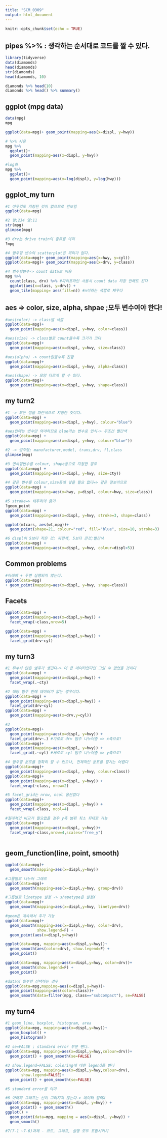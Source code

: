 ```yaml
---
title: "SCM_0309"
output: html_document
---
```


```r
knitr::opts_chunk$set(echo = TRUE)
```

## pipes %>% : 생각하는 순서대로 코드를 짤 수 있다.
```r
library(tidyverse)
data(diamonds)
head(diamonds)
str(diamonds)
head(diamonds, 10)

diamonds %>% head(10)
diamonds %>% head() %>% summary()
```

## ggplot (mpg data)
```r
data(mpg)
mpg
```

```r
ggplot(data=mpg)+ geom_point(mapping=aes(x=displ, y=hwy))

# %>% 사용
mpg %>% 
  ggplot()+
  geom_point(mapping=aes(x=displ, y=hwy))

#log화
mpg %>% 
  ggplot()+
  geom_point(mapping=aes(x=log(displ), y=log(hwy)))
```

## ggplot_my turn
```r
#1 아무것도 지정된 것이 없으므로 안보임
ggplot(data=mpg) 

#2 행;234 열;11
str(mpg) 
glimpse(mpg)

#3 drv는 drive train의 종류를 의미
?mpg 

#4 범주형 변수의 scatterplot은 의미가 없다.
ggplot(data=mpg)+ geom_point(mapping=aes(x=hwy, y=cyl))
ggplot(data=mpg)+ geom_point(mapping=aes(x=drv, y=class)) 

#4 범주형변수-> count data로 이용
mpg %>% 
  count(class, drv) %>% #파이프라인 사용시 count data 저장 안해도 된다 
  ggplot(aes(x=class, y=drv)) +
  geom_tile(mapping= aes(fill=n)) #n이라는 색깔로 채우다

```

## aes => color, size, alpha, shpae ;모두 변수여야 한다!
```r
#aes(color) -> class별 색깔
ggplot(data=mpg)+ 
  geom_point(mapping=aes(x=displ, y=hwy, color=class))

#aes(size) -> class별로 count클수록 크기가 크다
ggplot(data=mpg)+ 
  geom_point(mapping=aes(x=displ, y=hwy, size=class)) 

#aes(alpha) -> count많을수록 진함
ggplot(data=mpg)+ 
  geom_point(mapping=aes(x=displ, y=hwy, alpha=class)) 

#aes(shape) -> 모양 다르게 할 수 있다.
ggplot(data=mpg)+ 
  geom_point(mapping=aes(x=displ, y=hwy, shape=class)) 

```

## my turn2
```r
#1 -> 모든 점을 파란색으로 지정한 것이다.
ggplot(data=mpg) +
  geom_point(mapping=aes(x=displ, y=hwy), colour="blue")

#aes안에는 변수만 와야하므로 blue라는 변수로 인식-> 무조건 빨간색
ggplot(data=mpg) +
  geom_point(mapping=aes(x=displ, y=hwy, colour="blue"))

#2 -> 범주형; manufacturer,model, trans,drv, fl,class
glimpse(mpg)

#3 연속형변수를 colour, shape등으로 지정한 경우
ggplot(data=mpg) +
  geom_point(mapping=aes(x=displ, y=hwy, size=cty))

#4 같은 변수를 colour,size등에 넣을 필요 없다=> 같은 정보이므로
ggplot(data=mpg) +
  geom_point(mapping=aes(x=hwy, y=displ, colour=hwy, size=class))

#5 stroke=> 테두리의 굵기
?geom_point
ggplot(data=mpg) +
  geom_point(mapping=aes(x=displ, y=hwy, stroke=3, shape=class))

ggplot(mtcars, aes(wt,mpg))+
  geom_point(shape=21, colour="red", fill="blue", size=10, stroke=3)

#6 displ이 5보다 작은 것; 파란색, 5보다 큰것;빨간색
ggplot(data=mpg) +
  geom_point(mapping=aes(x=displ, y=hwy, colour=displ<5))

```

## Common problems
```r
#아래에 + 두면 실행되지 않는다.
ggplot(data=mpg)
+ geom_point(mapping=aes(x=displ, y=hwy, shape=class))

```



## Facets
```r
ggplot(data=mpg) +
  geom_point(mapping=aes(x=displ,y=hwy)) +
  facet_wrap(~class,nrow=5)

ggplot(data=mpg) +
  geom_point(mapping=aes(x=displ,y=hwy)) +
  facet_grid(drv~cyl)

```

## my turn3
```r
#1 무수히 많은 범주가 생긴다-> 더 큰 데이터였다면 그릴 수 없었을 것이다
ggplot(data=mpg) +
  geom_point(mapping=aes(x=displ,y=hwy)) +
  facet_wrap(.~cty)

#2 해당 범주 안에 데이터가 없는 경우이다.
ggplot(data=mpg) +
  geom_point(mapping=aes(x=displ,y=hwy)) +
  facet_grid(drv~cyl)
ggplot(data=mpg) +
  geom_point(mapping=aes(x=drv,y=cyl)) 

#3
ggplot(data=mpg)+
  geom_point(mapping=aes(x=displ, y=hwy)) +
  facet_grid(drv~.) #가로로 drv 범주 나누어줌 => x축으로!
ggplot(data=mpg)+
  geom_point(mapping=aes(x=displ, y=hwy)) +
  facet_grid(.~cyl) #세로로 cyl 범주 나누어줌 => y축으로!

#4 범주별 분포를 정확히 알 수 있으나, 전체적인 분포를 알기는 어렵다
ggplot(data=mpg)+
  geom_point(mapping=aes(x=displ, y=hwy, colour=class))
ggplot(data=mpg)+
  geom_point(mapping=aes(x=displ, y=hwy)) +
  facet_wrap(~class, nrow=2)

#5 facet_grid는 nrow, ncol 옵션없다
ggplot(data=mpg)+
  geom_point(mapping=aes(x=displ, y=hwy)) +
  facet_wrap(~class, ncol=4)

#절대적인 비교가 필요없을 경우 y축 범위 최소 최대로 가능
ggplot(data=mpg)+
  geom_point(mapping=aes(x=displ, y=hwy))+
  facet_wrap(~class,nrow=4,scales="free_y")
  
```


## geom_function(line, point, smooth)
```r
ggplot(data=mpg)+
  geom_smooth(mapping=aes(x=displ,y=hwy))

#그룹별로 나누어 그래프
ggplot(data=mpg)+
  geom_smooth(mapping=aes(x=displ,y=hwy, group=drv)) 

#그룹별로 linetype 설정 -> shapetype은 설정X
ggplot(data=mpg)+
  geom_smooth(mapping=aes(x=displ,y=hwy, linetype=drv)) 

#geom은 계속해서 추가 가능
ggplot(data=mpg)+ 
  geom_smooth(mapping=aes(x=displ,y=hwy, color=drv),
              show.legend=F) +
  geom_point(aes(x=displ,y=hwy))

ggplot(data=mpg, mapping=aes(x=displ,y=hwy))+
  geom_smooth(aes(color=drv), show.legend=F) +
  geom_point()

ggplot(data=mpg, mapping=aes(x=displ,y=hwy, color=drv))+
  geom_smooth(show.legend=F) +
  geom_point() 

#data의 일부만 선택하는 경우
ggplot(data=mpg,mapping=aes(x=displ,y=hwy))+ 
  geom_point(mapping=aes(color=class))+
  geom_smooth(data=filter(mpg, class=="subcompact"), se=FALSE)
```


## my turn4
```r
#1 geom_line, boxplot, histogram, area
ggplot(data=mpg, mapping=aes(x=displ,y=hwy))+ 
  geom_boxplot() +
  geom_histogram()
  
#2 se=FALSE ; standard error 부분 뺀다.
ggplot(data=mpg, mapping=aes(x=displ,y=hwy,colour=drv))+
  geom_point() + geom_smooth(se=FALSE)

#3 show.legend=FALSE; coloring에 대한 legend를 뺀다
ggplot(data=mpg, mapping=aes(x=displ,y=hwy,colour=drv),
       show.legend=FALSE)+
  geom_point() + geom_smooth(se=FALSE) 

#5 standard error를 의미

#6 아래의 그래프는 선이 그려지지 않는다-> 데이터 입력X
ggplot(data=mpg, mapping=aes(x=displ, y=hwy)) +
  geom_point() + geom_smooth()
ggplot() + 
  geom_point(data=mpg, mapping = aes(x=displ, y=hwy)) +
  geom_smooth()

#7(7-1 ~7-6)과제 - 코드, 그래프, 설명 모두 포함시키기
```